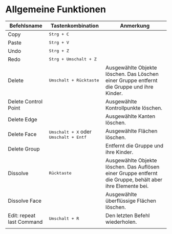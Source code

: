
# Allgemeine Funktionen

| Befehlsname               | Tastenkombination                                         | Anmerkung                                                                                                  |
| ------------------------- | --------------------------------------------------------- | ---------------------------------------------------------------------------------------------------------- |
| Copy                      | <kbd>Strg + C</kbd>                                       |                                                                                                            |
| Paste                     | <kbd>Strg + V</kbd>                                       |                                                                                                            |
| Undo                      | <kbd>Strg + Z</kbd>                                       |                                                                                                            |
| Redo                      | <kbd>Strg + Umschalt + Z</kbd>                            |                                                                                                            |
| Delete                    | <kbd>Umschalt + Rücktaste</kbd>                           | Ausgewählte Objekte löschen. Das Löschen einer Gruppe entfernt die Gruppe und ihre Kinder.                 |
| Delete Control Point      |                                                           | Ausgewählte Kontrollpunkte löschen.                                                                        |
| Delete Edge               |                                                           | Ausgewählte Kanten löschen.                                                                                |
| Delete Face               | <kbd>Umschalt + X</kbd> oder <kbd>Umschalt + Entf</kbd> | Ausgewählte Flächen löschen.                                                                               |
| Delete Group              |                                                           | Entfernt die Gruppe und ihre Kinder.                                                                       |
| Dissolve                  | <kbd>Rücktaste</kbd>                                      | Ausgewählte Objekte löschen. Das Auflösen einer Gruppe entfernt die Gruppe, behält aber ihre Elemente bei. |
| Dissolve Face             |                                                           | Ausgewählte überflüssige Flächen löschen.                                                                  |
| Edit: repeat last Command | <kbd>Umschalt + R</kbd>                                   | Den letzten Befehl wiederholen.                                                                            |
|                           |                                                           |                                                                                                            |
